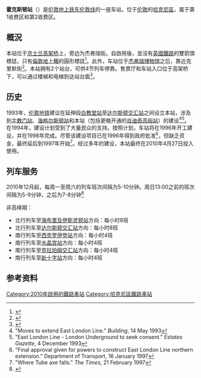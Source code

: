 {{Infobox London station
| name = Hoxton
| image_name = Hoxton station look south2.JPG
| locale = [[霍克斯顿|霍克斯顿]]
| borough = [[哈克尼區|哈克尼區]]
| manager = [[伦敦地上铁|伦敦地上铁]]
| owner = [[英国国营铁路公司|英国国营铁路公司]]
| symbol = overground
| gridref =
| railcode = HOX
| platforms = 2
| fare_zone = 1、2
| railexits1011 = 0.464 (开业年)
| railexits1112 = {{increase}} 1.043
| railexits1213 = {{increase}} 1.387
| railexits1314 = {{increase}} 1.741
| railexits1415 = {{increase}} 2.044
| latitude = 51.531886
| longitude = -0.0754
| events1  = 营业中
| years1 = 2010
| access = yes
| access_note = <ref>{{Cite map/London Overground Map}}</ref><ref>{{Cite map/Standard Tube Map}}</ref>
| dft_category =
}}

'''霍克斯顿站'''（{{lang-en|Hoxton railway station}}）是[[伦敦地上铁|伦敦地上铁]][[东伦敦线|东伦敦线]]的一座车站，位于[[伦敦|伦敦]]的[[哈克尼區|哈克尼區]]，属于第1收费区和第2收费区。

==概況==
本站位于[[京士兰高架桥|京士兰高架桥]]上，旁边为杰弗瑞街。自啟用後，並沒有[[英國鐵路|英國鐵路]]的雙箭頭標誌，只有[[倫敦地上鐵|倫敦地上鐵]]的圓形標誌<ref name=design-signs>{{cite web|title=London Overground Signs Standard – Issue 3|url=http://content.tfl.gov.uk/overground-signs-standard.pdf|publisher=Transport for London|accessdate=25 October 2015|archiveurl=https://web.archive.org/web/20150502140514/http://tfl.gov.uk/cdn/static/cms/documents/overground-signs-standard.pdf|archivedate=2 May 2015|page=18|date=3 August 2009|deadurl=no}}</ref>。此外，车站位于[[杰弗瑞博物馆|杰弗瑞博物馆]]之后，靠近克里默街<ref name="Station Information">{{cite web|url=http://www.nationalrail.co.uk/stations/HOX/details.html |title=Station Information for Hoxton |publisher=[[National_Rail|National Rail]] |accessdate=9 April 2010 | year=2010 }}</ref>。本站拥有2个站台，可供4节列车停靠。售票厅和车站入口位于高架桥下，可以通过楼梯和电梯到达站台面<ref>{{cite web|title=Hoxton Plan|url=http://www.nationalrail.co.uk/stations/sjp/HOX/plan.html|publisher=National Rail Enquiries|accessdate=16 June 2010|deadurl=yes|archiveurl=https://web.archive.org/web/20110605023915/http://www.nationalrail.co.uk/stations/sjp/HOX/plan.html|archivedate=2011-06-05}}</ref>。

==历史==
1993年，[[伦敦地铁|伦敦地铁]]建议在延伸段[[白教堂站|白教堂站]]至[[达尔斯顿交汇站|达尔斯顿交汇站]]之间设立本站，涉及到[[主教门站|主教门站]]、[[海格尔斯顿站|海格尔斯顿站]]和本站（包括更晚开通的[[肖迪奇高街站|肖迪奇高街站]]）的建设<ref>"Moves to extend East London Line." ''Building'', 14 May 1993</ref><ref>"East London Line - London Underground to seek consent." ''Estates Gazette'', 4 December 1993</ref>。在1994年，建设计划受到了大量民众的支持。按照计划，车站将在1996年开工建设，并在1998年完成。尽管该建设项目已在1996年得到政府批准<ref>"Final approval given for powers to construct East London Line northern extension." Department of Transport, 16 January 1997</ref>，但缺乏资金，最终延后到1997年开始<ref>"Where Tube axe falls." ''The Times'', 21 February 1997</ref>。经过多年的建设，本站最终在2010年4月27日投入使用。

==列车服务==
2010年12月起，每周一至周六的列车班次间隔为5-10分钟。周日13:00之前的班次间隔为5-9分钟，之后为7-8分钟<ref>{{Cite web |url=http://www.tfl.gov.uk/assets/downloads/highburyislington-timetable.pdf |title=存档副本 |accessdate=2016-12-30 |archive-date=2011-04-08 |archive-url=https://web.archive.org/web/20110408190340/http://www.tfl.gov.uk/assets/downloads/highburyislington-timetable.pdf |dead-url=no }}</ref>

非高峰期：
*北行列车至[[海布里及伊斯灵顿站|海布里及伊斯灵顿站]]方向：每小时8班
*北行列车至[[达尔斯顿交汇站|达尔斯顿交汇站]]方向：每小时8班
*南行列车至[[西克罗伊登站|西克罗伊登站]]方向：每小时4班
*南行列车至[[水晶宫站|水晶宫站]]方向：每小时4班
*南行列车至[[克拉珀姆交汇站|克拉珀姆交汇站]]方向：每小时4班
*南行列车至[[新十字站|新十字站]]方向：每小时4班

==参考资料==
{{reflist}}

{{倫敦地上鐵東倫敦線}}

{{DEFAULTSORT:Hoxton}}
[[Category:2010年啟用的鐵路車站|Category:2010年啟用的鐵路車站]]
[[Category:哈克尼區鐵路車站|Category:哈克尼區鐵路車站]]